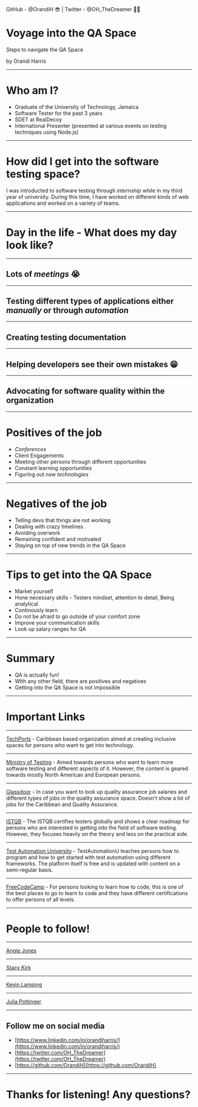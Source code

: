 

<Head>
  <title>Voyage into the QA Space</title>
  <meta name="twitter:site" content="@OH_TheDreamer" />
  <meta name="twitter:title" content="Voyage into the QA Space" />
  <meta charset="UTF-8"/>
  <meta name="description" content="Presentation deck based on mdx-deck"/>
  <meta name="keywords" content="HTML, CSS, JavaScript, mdx, mdx-deck"/>
  <meta name="author" content="Orandi Harris"/>
</Head>


<Footer>
GitHub - @OrandiH 😎 | Twitter - @OH_TheDreamer 👨‍💻
</Footer>

#  Voyage into the QA Space
Steps to navigate the QA Space

by Orandi Harris

---

# Who am I?
- Graduate of the University of Technology, Jamaica
- Software Tester for the past 3 years
- SDET at RealDecoy
- International Presenter (presented at various events on testing techniques using Node.js)

---
# How did I get into the software testing space?
I was introducted to software testing through _internship_ while in my third year of university. 
During this time, I have worked on different kinds of web applications and worked on a variety of teams.

---

# Day in the life - What does my day look like?

---

## Lots of _meetings_ 😭

---

## Testing different types of applications either _manually_ or through _automation_

---

## Creating testing documentation

---

## Helping developers see their own mistakes 😁

---

## Advocating for software quality within the organization

---
# Positives of the job

<Steps>

- _Conferences_
- Client Engagements
- Meeting other persons through different opportunities
- Constant learning opportunities
- Figuring out _new_ _technologies_

</Steps>

---

# Negatives of the job

<Steps>

- Telling devs that things are not working
- Dealing with crazy timelines
- Avoiding overwork
- Remaining confident and motivated
- Staying on top of new trends in the QA Space

</Steps>

---
# Tips to get into the QA Space

<Steps>

- Market yourself
- Hone necessary skills - Testers mindset, attention to detail, Being analytical
- Continously learn
- Do not be afraid to go outside of your comfort zone
- Improve your communication skills
- Look up salary ranges for QA

</Steps>

---
# Summary

<Steps>

- QA is actually fun!
- WIth any other field, there are positives and negatives
- Getting into the QA Space is not impossible

</Steps>

---

# Important Links

---

[TechPorts](https://www.techports.org/) - Caribbean based organization aimed at creating inclusive spaces for persons who want to get into technology.

---

[Ministry of Testing](https://www.ministryoftesting.com/) - Aimed towards persons who want to learn more software testing and different aspects of it. However, the content is geared towards mostly North American and European persons.

---

[Glassdoor](https://www.glassdoor.com/index.htm) - In case you want to look up quality assurance job salaries and different types of jobs in the quality assurance space. Doesn't show a lot of jobs for the Caribbean and Quality Assurance.

---

[ISTQB](https://www.istqb.org/certification-path-root/why-istqb-certification.html) - The ISTQB certifies testers globally and shows a clear roadmap for persons who are interested in getting into the field of software testing. However, they focuses heavily on the theory and less on the practical side.

---

[Test Automation University](https://testautomationu.applitools.com/) - TestAutomationU teaches persons how to program and how to get started with test automation using different frameworks. The platform itself is free and is updated with content on a semi-regular basis.

---

[FreeCodeCamp](https://www.freecodecamp.org/learn) - For persons looking to learn how to code, this is one of the best places to go to learn to code and they have different certifications to offer persons of all levels.

---

# People to follow!

---

[Angie Jones](https://www.linkedin.com/in/angiejones/)

---

[Stacy Kirk](https://www.linkedin.com/in/stacynkirk/)

---

[Kevin Lamping](https://www.linkedin.com/in/klamping/)

---

[Julia Pottinger](https://www.linkedin.com/in/julia-pottinger/)

---

## Follow me on social media
- [https://www.linkedin.com/in/orandiharris/](https://www.linkedin.com/in/orandiharris/)
- [https://twitter.com/OH_TheDreamer](https://twitter.com/OH_TheDreamer)
- [https://github.com/OrandiH](https://github.com/OrandiH)

---

# Thanks for listening! Any questions?